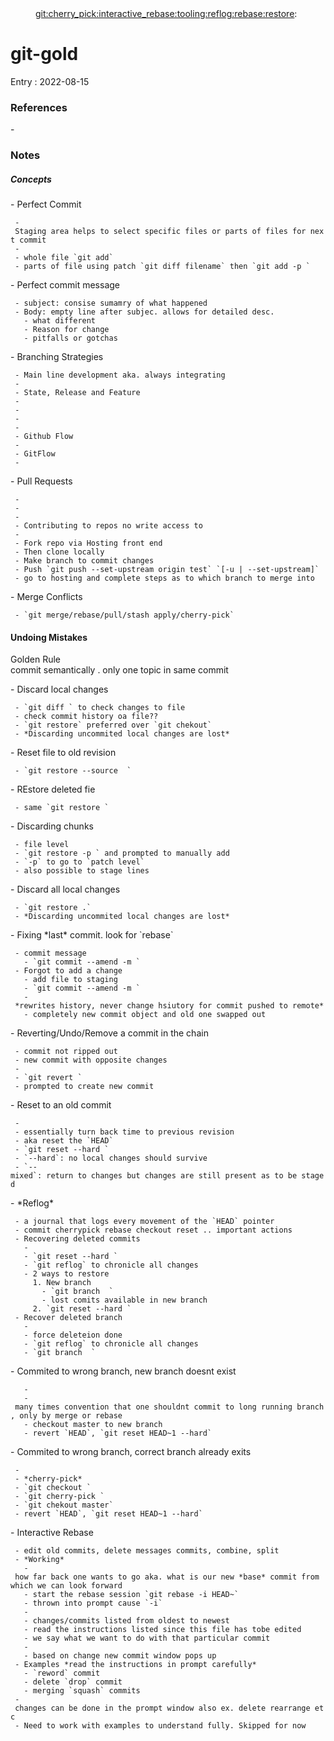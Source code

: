 :git:cherry_pick:interactive_rebase:tooling:reflog:rebase:restore:

= git-gold =

Entry : 2022-08-15

=== References ===
- 

=== Notes ===

===== Concepts =====
- Perfect Commit
  - Staging area helps to select specific files or parts of files for next commit
  - {{file:~/vimwiki/screen-grabs/6478177_scrot.png}}
  - whole file `git add`
  - parts of file using patch `git diff filename` then `git add -p <filename>`
- Perfect commit message
  - subject: consise sumamry of what happened
  - Body: empty line after subjec. allows for detailed desc.
    - what different
    - Reason for change
    - pitfalls or gotchas
- Branching Strategies
  - Main line development aka. always integrating
  - {{file:~/vimwiki/screen-grabs/5573839_scrot.png}}
  - State, Release and Feature
  - {{file:~/vimwiki/screen-grabs/8856797_scrot.png}}
  - {{file:~/vimwiki/screen-grabs/12929783_scrot.png}}
  - {{file:~/vimwiki/screen-grabs/15534166_scrot.png}}
  - {{file:~/vimwiki/screen-grabs/3949276_scrot.png}}
  - Github Flow
  - {{file:~/vimwiki/screen-grabs/8764991_scrot.png}}
  - GitFlow
  - {{file:~/vimwiki/screen-grabs/11178825_scrot.png}}
- Pull Requests
  - {{file:~/vimwiki/screen-grabs/2175305_scrot.png}}
  - {{file:~/vimwiki/screen-grabs/3106586_scrot.png}}
  - {{file:}}
  - Contributing to repos no write access to
  - {{file:~/vimwiki/screen-grabs/12875023_scrot.png}}
  - Fork repo via Hosting front end 
  - Then clone locally
  - Make branch to commit changes
  - Push `git push --set-upstream origin test` `[-u | --set-upstream]`
  - go to hosting and complete steps as to which branch to merge into
- Merge Conflicts
  - `git merge/rebase/pull/stash apply/cherry-pick`

==== Undoing Mistakes ====
Golden Rule<br/>
commit semantically . only one topic in same commit

- Discard local changes
  - `git diff <filename>` to check changes to file
  - check commit history oa file??
  - `git restore` preferred over `git chekout`
  - *Discarding uncommited local changes are lost*
- Reset file to old revision
  - `git restore --source <commit-to-reset-file-to> <filename>`
- REstore deleted fie
  - same `git restore <filename>`
- Discarding chunks
  - file level
  - `git restore -p <filename>` and prompted to manually add
  - `-p` to go to `patch level`
  - also possible to stage lines 
- Discard all local changes
  - `git restore .`
  - *Discarding uncommited local changes are lost*
- Fixing *last* commit. look for `rebase`
  - commit message
    - `git commit --amend -m <new-messsage>`
  - Forgot to add a change
    - add file to staging
    - `git commit --amend -m <new-messsage>`
    - *rewrites history, never change hsiutory for commit pushed to remote*
    - completely new commit object and old one swapped out
- Reverting/Undo/Remove a commit in the chain
  - commit not ripped out
  - new commit with opposite changes
  - {{file:~/vimwiki/screen-grabs/10041925_scrot.png}}
  - `git revert <commit-hash-to-remove>`
  - prompted to create new commit
- Reset to an old commit
  - {{file:~/vimwiki/screen-grabs/6223587_scrot.png}}
  - essentially turn back time to previous revision
  - aka reset the `HEAD`
  - `git reset --hard <commit-hash-to-return-to>`
  - `--hard`: no local changes should survive
  - `--mixed`: return to changes but changes are still present as to be staged
- *Reflog*
  - a journal that logs every movement of the `HEAD` pointer
  - commit cherrypick rebase checkout reset .. important actions
  - Recovering deleted commits
    - {{file:~/vimwiki/screen-grabs/3373304_scrot.png}}
    - `git reset --hard <commit-hash-to-return-to>`
    - `git reflog` to chronicle all changes
    - 2 ways to restore
      1. New branch
        - `git branch <new-name> <commit-from-reflog>` 
        - lost comits available in new branch
      2. `git reset --hard <commit-from-reflog>`
  - Recover deleted branch
    - {{file:~/vimwiki/screen-grabs/14906042_scrot.png}}
    - force deleteion done
    - `git reflog` to chronicle all changes
    - `git branch <new-name> <commit-from-reflog>`
- Commited to wrong branch, new branch doesnt exist
    - {{file:~/vimwiki/screen-grabs/9307703_scrot.png}} 
    - many times convention that one shouldnt commit to long running branch, only by merge or rebase
    - checkout master to new branch
    - revert `HEAD`, `git reset HEAD~1 --hard`
- Commited to wrong branch, correct branch already exits
  - {{file:~/vimwiki/screen-grabs/2102339_scrot.png}}
  - *cherry-pick*
  - `git checkout <branch-to-commit-to>`
  - `git cherry-pick <commit>`
  - `git chekout master`
  - revert `HEAD`, `git reset HEAD~1 --hard`
- Interactive Rebase
  - edit old commits, delete messages commits, combine, split
  - *Working*
    - how far back one wants to go aka. what is our new *base* commit from which we can look forward
    - start the rebase session `git rebase -i HEAD~<commits-back>`
    - thrown into prompt cause `-i`
    - {{file:~/vimwiki/screen-grabs/511525_scrot.png}}
    - changes/commits listed from oldest to newest
    - read the instructions listed since this file has tobe edited
    - we say what we want to do with that particular commit
    - {{file:~/vimwiki/screen-grabs/6951663_scrot.png}}
    - based on change new commit window pops up
  - Examples *read the instructions in prompt carefully*
    - `reword` commit 
    - delete `drop` commit
    - merging `squash` commits
  - changes can be done in the prompt window also ex. delete rearrange etc
  - Need to work with examples to understand fully. Skipped for now
